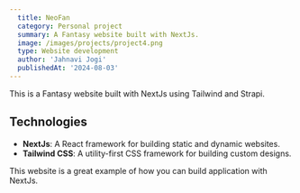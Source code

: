 ```yaml
---
  title: NeoFan
  category: Personal project
  summary: A Fantasy website built with NextJs.
  image: /images/projects/project4.png
  type: Website development
  author: 'Jahnavi Jogi'
  publishedAt: '2024-08-03'
---
```


This is a Fantasy website built with NextJs using Tailwind and Strapi.


## Technologies

- **NextJs**: A React framework for building static and dynamic websites.
- **Tailwind CSS**: A utility-first CSS framework for building custom designs.


This website is a great example of how you can build application with NextJs.
